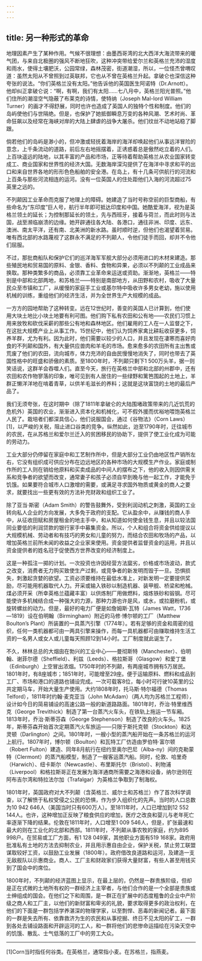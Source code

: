 ```yaml
---
---
---
```

title: 另一种形式的革命
---




地理因素产生了某种作用。气候不很理想：由墨西哥湾的北大西洋大海流带来的暖气团，与来自北极圈的强风不断地狂吹，这种冲突带给爱尔兰和英格兰充沛的湿度和雨水，使得土壤肥沃，公园常绿，森林茂密，街道潮湿，所以，一位怪杰曾喟叹道：虽然太阳从不曾照到过英联邦，它也从不曾在英格兰升起。拿破仑也深信这种夸张的说法。“你们英格兰没有太阳。”他告诉他的英国医生阿诺特（Dr.Arnott）。他却纠正拿破仑说：“啊，有啊，我们有太阳……七八月中，英格兰阳光普照。”他们住所的潮湿空气隐蔽了布莱克的诗情，使特纳（Joseph Mal-lord William Turner）的画才不得舒展，同时也许也造成了英国人的独特个性和制度。他们的岛屿使他们与世隔绝。但是，也保护了她抵御瞬息万变的各种风潮、艺术时尚、革命狂飙以及经常在海峡对岸的大陆上肆虐的战争大屠杀。他们纹丝不动地站稳了脚跟。

倘若他们的岛屿是渺小的，但冲激或轻抚着海岸的海洋却唤起他们从事远洋冒险的意念，上千条流动的道路，前后左右地摇摆着，正诱惑着总是傲然屹立着的人们。上百块遥远的陆地，以其丰富的产品和市场，正等待着帮助英格兰从农业国家转变成工、商业国家和世界性的经济大国。无数海岸深沟提供了在海洋中寻求和平的出口和来自世界各地的形形色色船舶的安全港。在岛上，有十几条可供航行的河流和上百条与那些河流相连的运河。没有一位英国人的住处距他们入海的河流超过75英里之远的。

不列颠因工业革命而克服了地理上的障碍。她建造了当时号称空前的巨型商船，有些命名为“东印度”巨人号，航行半年即可抵达印度和中国。她酷爱海洋，视为是英格兰领土的延长；为控制那延长的领土，先与西班牙，接着与荷兰，而此时则与法国，战至濒临崩溃的边缘。她开辟通往各大陆、各港口，通往非洲、印度、远东、澳洲、南太平洋，还有南、北美洲的新水路。虽时顺时逆，但他们也渴望着贸易。唯有西北部的水路蔑视了这群永不满足的不列颠人，令他们徒手而回，却并不令他们屈服。

不过，那批商船队和保护它们的巡洋海军军舰大部分必须用进口的木材来建造。那些殖民地和贸易国的原料、金银、香料、食物和异果，必须以不列颠的工业成品来换取。那种类繁多的商品，必须靠工业革命来运送或资助。渐渐地，英格兰——特别是中部和北部两地，和苏格兰——特别是南部地方，从田野和农村，吸收了大量民众至市镇和工厂，从缓慢的家庭手工业或基尔特中吸收许多男女老幼，施以使用机械的训练，重组他们的经济生活，并为全世界生产大规模的成品。

一方方的园地帮助了这种转变。远在12世纪时，善变的英国人已计算到，他们使用大块土地比小块土地要有利可图。他们购下私有农田和公有地——农民们习惯上用来放牧和砍伐采薪的那些公有地和森林地区。他们雇用的工人在一人监督之下，在这批大规模产业上从事工作。15世纪中，他们认为饲养家禽比耕耘收获更多，饲养羊群，尤为有利。因为此时，他们需要以较少的人口，并且发现在凄寒而喜好肉食的不列颠和国外，有大量供应兽肉和羊毛的市场。愈来愈多的农田所有主出售或荒废了他们的农田，流向城市，体力充沛的自由民慢慢地消失了，同时也带去了英国性格中的旺盛和骄傲的素质。至1800年时，不列颠只剩下1 500万头羊，据一则笑话说，这群羊会吞噬人们。直至今天，旅行在英格兰中部和北部的州郡中，还有农田和农作物寥落的印象，唯可见到有人居住的一些绿野和篱笆围起的土地上，羊群正懒洋洋地在啃着青草，以供羊毛滋长的养料；这就是这块富饶的土地的最后产品了。

我们无须夸张，在这时期中（除了1811年拿破仑的大陆围堵政策带来的几近饥荒的危机外）英国的农业，渐渐进入资本化和机械化，可不假外援而优裕地喂饱英格兰人民了。栽培者们都深具信心，他们说服国会，通过《谷物法》（Corn Laws）[1]，以严峻的关税，阻止进口谷类的竞争。纵然如此，迨至1790年时，迁往城市的农民，在从苏格兰和爱尔兰迁入的贫困移民的协助下，提供了使工业化成为可能的劳动力。

工业大部分仍停留在家庭中和工艺制作所中，但是大部分工业仍由地区性产销所左右，它没有组织成可供应分布在边远地区的各种市场的大规模生产作业。家庭或制作所的工人则在销给他原料和买卖成品的中间人的摆布之下，他的收入则因供需关系和竞争者的欲望而改变，通常妻子和孩子必须自早到晚与他一起工作，才能免于饥饿。如果要符合城市人口激增的需要，或满足寻求国外物质或黄金的商人之要求，就要找出一些更有效的方法补充财政和组织工业了。

除了亚当·斯密（Adam Smith）的警告鼓舞外，受到利润动机之刺激，英国的工业转向私人企业的方向发展，大多免于政府的支配。它从盈余中，从赚钱的商人手中，从征收田赋和房屋租金的地主手中，和从知道如何使金钱生息，并且以较法国同业要低的利润贷款的银行家手中募集资金。所以，个人和组合将资金供给提议以大规模机械、劳动者和有技巧的男女和儿童的努力，而结合农田和牧场的产品，以增加英格兰前所未闻的收益之企业家来使用。资金提供者监督资金的运用，并且以资金提供者的姓名冠于促使西方世界改变的经济制度上。

这是一种孤注一掷的计划。一次投资也许因经营方法窳劣，价格或市场波动，款式之改变，消费者无力购买致使生产过剩，或竞争者的新发明而毁于一旦。恐惧损失，刺激起贪婪的欲望。工资必须要维持在最低水准上，对新发明一定要提供奖励，尽可能用机器取代人力。开采或输入铁砂以制造机器、装甲舰、桥梁和枪械。煤必须开采（所幸英格兰蕴藏丰富）以供炼制厂用做燃料，熔炼铁砂和锻钢。尽可能使许多机械结合成一种强大的力源，那种力源也许是风，或水，或拉磨粉机，或旋转螺丝的动力。但是，最好的电力厂便是如詹姆斯·瓦特（James Watt，1736—1819）设在伯明翰（Birmingham）附近的马修·博尔顿的工厂（Matthew Boulton’s Plant）所装置的一具蒸汽引擎（1774年）。若有足够的资金和周密的组织，任何一类机器都可由一两具引擎来操作，而每一具机器都可由赚取维持生活工资的一名男人或女人或儿童每天照顾12到14小时。工厂制度就此诞生了。

不久，林林总总的大烟囱在勃兴的工业中心——曼彻斯特（Manchester）、伯明翰、谢菲尔德（Sheffield）、利兹（Leeds）、格拉斯哥（Glasgow）和爱丁堡（Edinburgh）上空冒出浓烟。1750年时的不列颠，有两座城市拥有5万居民。1801年时，有8座城市；1851年时，可能增至29座。便于运输原料、燃料和成品到工厂、市场和港口的道路也铺设完成。一次可载客8位，每小时可行驶10英里的公共定期马车，开始大量生产使用。大约1808年时，托马斯·特尔福德（Thomas Telford），1811年时约翰·麦克亚当（John McAdam）（两人均为苏格兰工程师），设计如今日的简易铺设的高速公路一般的新道路路面。1801年时，乔治·特里维西克（George Trevithick）制造了第一台蒸汽火车头，在铁轨上拖运一节车厢。1813年时，乔治·斯蒂芬森（George Stephenson）制造了改良的火车头。1825年，斯蒂芬森开始首次定期蒸汽火车旅运——只限于斯托克顿（Stockton）和达灵顿（Darlington）之间。1801年时，一艘小型的蒸汽船开始在一条苏格兰的运河上航行。1807年时，博尔顿（Boulton）和瓦特工厂仿造由罗伯特·富尔顿（Robert Fulton）建造、同年8月航行在纽约至奥尔巴尼（Alba-ny）间的克勒蒙特（Clermont）的蒸汽船模型，制造了一艘客运蒸汽船。同时，伦敦、哈里奇（Harwich）、纽卡斯尔（Newcastle）、布里斯托尔（Bristol）、利物浦（Liverpool）和格拉斯哥正在发展为海洋通商所需要之海港和设备，纳尔逊则在阿布吉尔湾和特拉法尔加（Trafalgar）为英格兰争取到了制海权。

1801年时，英国政府对大不列颠（含英格兰、威尔士和苏格兰）作了首次科学调查，以了解愤于私权受侵之公民的恐惧，作为步入组织化的先声。当时的人口总数为10 942 646人（美国当时只有600万人）。至1811年时，人口已增加到12 552 144人。也许，这种增加正反映了粮食供应的增加，医疗之改良和婴儿与老年死亡率逐渐下降的结果。伦敦在1811年时，人口增至1 009 546人，但是，扩张最速和最大的则在工业化的北部和西部。1811年时，不列颠从事农牧的家庭，约为895 998户。在贸易或工厂方面，有1 128 049家，其他职业方面有519 168家。政府用批准私有土地的方法去抑制农业，并且用示惠自由企业，保护关税，禁止劳工联盟谋取较好工资，以鼓励工业发展（1800年）。政府借改良道路和运河，及建造一支无敌舰队以示惠商业。商人、工厂主和财政家们获得大量财富，有些人甚至用钱买到了国会中的席位。

1800年时，不列颠的经济蓝图上显示，在最上层的，仍然是一群贵族阶级，但却是正在式微的土地所有权的一群经济上主宰者，与他们合作的是一个全部是贵族或士绅组成的国会。在他们之下和周围，是一群正在扩展中的态度粗鲁的企业中产阶级之商人和工厂主，以他们的新财富和卑劣的礼貌，要求取得更多的政治权利，在他们的下面是一群包括学养湛深的物理学家，以至剽悍、恶毒的新闻记者。最下面的一群是失去所有、依靠救济为生的农民和从事挖掘、终日不见太阳的矿工，一群到各处去铺设路面和开辟运河的工人，和一群将他们的悲惨命运描绘在污染天空中的饥饿、散乱、士气低落的工厂中的劳工大众。



* * *



[1]Corn当时指任何谷类。在英格兰，通常指小麦。在苏格兰，指燕麦。